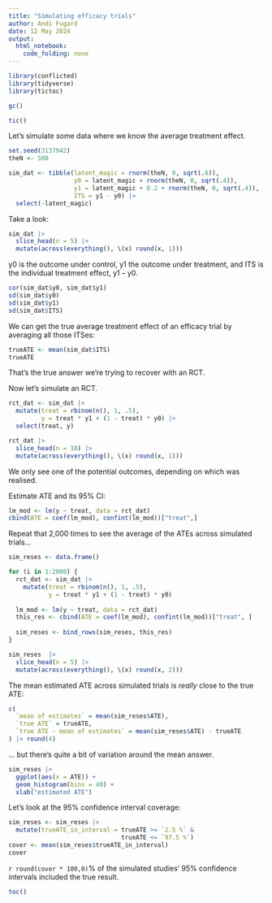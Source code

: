 ```yaml
---
title: "Simulating efficacy trials"
author: Andi Fugard
date: 12 May 2024
output: 
  html_notebook: 
    code_folding: none
---
```



```r
library(conflicted)
library(tidyverse)
library(tictoc)
```

```r
gc()
```


```r
tic()
```


Let's simulate some data where we know the average treatment effect.

```r
set.seed(3137942)
theN <- 500

sim_dat <- tibble(latent_magic = rnorm(theN, 0, sqrt(.6)),
                  y0 = latent_magic + rnorm(theN, 0, sqrt(.4)),
                  y1 = latent_magic + 0.2 + rnorm(theN, 0, sqrt(.4)),
                  ITS = y1 - y0) |>
  select(-latent_magic)
```

Take a look:

```r
sim_dat |>
  slice_head(n = 5) |>
  mutate(across(everything(), \(x) round(x, 1)))
```

y0 is the outcome under control, y1 the outcome under treatment, and ITS is the individual treatment effect, y1 -- y0.


```r
cor(sim_dat$y0, sim_dat$y1)
sd(sim_dat$y0)
sd(sim_dat$y1)
sd(sim_dat$ITS)
```


We can get the true average treatment effect of an efficacy trial by averaging all those ITSes:


```r
trueATE <- mean(sim_dat$ITS)
trueATE
```

That's the true answer we're trying to recover with an RCT.


Now let's simulate an RCT.

```r
rct_dat <- sim_dat |>
  mutate(treat = rbinom(n(), 1, .5),
         y = treat * y1 + (1 - treat) * y0) |>
  select(treat, y)

rct_dat |>
  slice_head(n = 10) |>
  mutate(across(everything(), \(x) round(x, 1)))
```

We only see one of the potential outcomes, depending on which was realised.

Estimate ATE and its 95% CI:

```r
lm_mod <- lm(y ~ treat, data = rct_dat)
cbind(ATE = coef(lm_mod), confint(lm_mod))["treat",]
```

Repeat that 2,000 times to see the average of the ATEs across simulated trials...


```r
sim_reses <- data.frame()

for (i in 1:2000) {
  rct_dat <- sim_dat |>
    mutate(treat = rbinom(n(), 1, .5),
           y = treat * y1 + (1 - treat) * y0)
  
  lm_mod <- lm(y ~ treat, data = rct_dat)
  this_res <- cbind(ATE = coef(lm_mod), confint(lm_mod))["treat", ]
  
  sim_reses <- bind_rows(sim_reses, this_res)
}
```


```r
sim_reses  |>
  slice_head(n = 5) |>
  mutate(across(everything(), \(x) round(x, 2)))
```





The mean estimated ATE across simulated trials is *really* close to the true ATE:


```r
c(
  `mean of estimates` = mean(sim_reses$ATE),
  `true ATE` = trueATE,
  `true ATE - mean of estimates` = mean(sim_reses$ATE) - trueATE
) |> round(4)
```


... but there's quite a bit of variation around the mean answer.


```r
sim_reses |>
  ggplot(aes(x = ATE)) +
  geom_histogram(bins = 40) +
  xlab("estimated ATE")
```


Let's look at the 95% confidence interval coverage:

```r
sim_reses <- sim_reses |>
  mutate(trueATE_in_interval = trueATE >= `2.5 %` &
                               trueATE <= `97.5 %`)
cover <- mean(sim_reses$trueATE_in_interval)
cover
```


`r round(cover * 100,0)`% of the simulated studies' 95% confidence intervals included the true result.


```r
toc()
```


